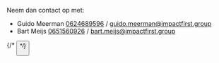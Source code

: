 ---
---


Neem dan contact op met:

- Guido Meerman  [0624689596](tel:+31624689596 'Bel Guido') / [guido.meerman@impactfirst.group](mailto:guido.meerman@impactfirst.group)
- Bart Meijs  [0651560926](tel:+31651560926 'Bel Bart') / [bart.meijs@impactfirst.group](mailto:bart.meijs@impactfirst.group)

{/* <Button label="Neem contact op" action="tel:+31624689596" /> */}
